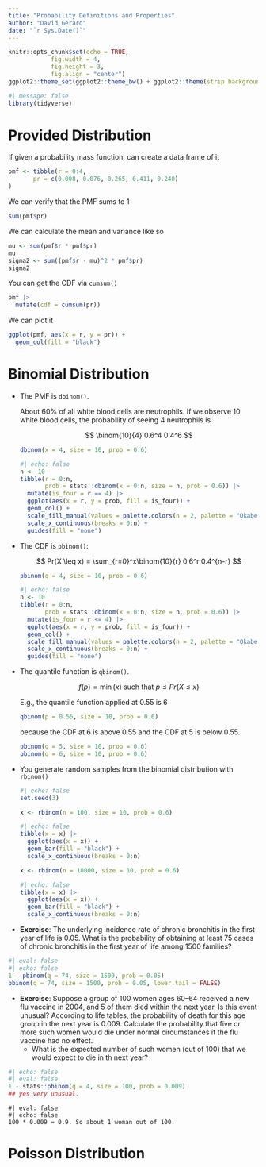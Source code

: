 ```yaml
---
title: "Probability Definitions and Properties"
author: "David Gerard"
date: "`r Sys.Date()`"
---
```


```r
knitr::opts_chunk$set(echo = TRUE, 
            fig.width = 4, 
            fig.height = 3, 
            fig.align = "center")
ggplot2::theme_set(ggplot2::theme_bw() + ggplot2::theme(strip.background = ggplot2::element_rect(fill = "white")))
```

```r
#| message: false
library(tidyverse)
```


# Provided Distribution

If given a probability mass function, can create a data frame of it
```r
pmf <- tibble(r = 0:4,
       pr = c(0.008, 0.076, 0.265, 0.411, 0.240)
)
```

We can verify that the PMF sums to 1
```r
sum(pmf$pr)
```

We can calculate the mean and variance like so
```r
mu <- sum(pmf$r * pmf$pr)
mu
sigma2 <- sum((pmf$r - mu)^2 * pmf$pr)
sigma2
```

You can get the CDF via `cumsum()`
```r
pmf |>
  mutate(cdf = cumsum(pr))
```


We can plot it
```r
ggplot(pmf, aes(x = r, y = pr)) +
  geom_col(fill = "black")
```


# Binomial Distribution

- The PMF is `dbinom()`. 

  About 60% of all white blood cells are neutrophils. If we observe 10 white blood cells, the probability of seeing 4 neutrophils is
  
  $$
  \binom{10}{4} 0.6^4 0.4^6
  $$
  
  ```r
  dbinom(x = 4, size = 10, prob = 0.6)
  ```
  
  ```r
  #| echo: false
  n <- 10
  tibble(r = 0:n,
         prob = stats::dbinom(x = 0:n, size = n, prob = 0.6)) |>
    mutate(is_four = r == 4) |>
    ggplot(aes(x = r, y = prob, fill = is_four)) +
    geom_col() +
    scale_fill_manual(values = palette.colors(n = 2, palette = "Okabe-Ito")) +
    scale_x_continuous(breaks = 0:n) +
    guides(fill = "none")
  ```

- The CDF is `pbinom()`:

  $$
  Pr(X \leq x) = \sum_{r=0}^x\binom{10}{r} 0.6^r 0.4^{n-r}
  $$
  ```r
  pbinom(q = 4, size = 10, prob = 0.6)
  ```
  
  ```r
  #| echo: false
  n <- 10
  tibble(r = 0:n,
         prob = stats::dbinom(x = 0:n, size = n, prob = 0.6)) |>
    mutate(is_four = r <= 4) |>
    ggplot(aes(x = r, y = prob, fill = is_four)) +
    geom_col() +
    scale_fill_manual(values = palette.colors(n = 2, palette = "Okabe-Ito")) +
    scale_x_continuous(breaks = 0:n) +
    guides(fill = "none")
  ```

- The quantile function is `qbinom()`.

  $$
  f(p) = \min(x) \text{ such that } p \leq Pr(X \leq x)
  $$
  
  E.g., the quantile function applied at 0.55 is 6
  ```r
  qbinom(p = 0.55, size = 10, prob = 0.6)
  ```
  because the CDF at 6 is above 0.55 and the CDF at 5 is below 0.55.
  ```r
  pbinom(q = 5, size = 10, prob = 0.6)
  pbinom(q = 6, size = 10, prob = 0.6)
  ```

- You generate random samples from the binomial distribution with `rbinom()`

  ```r
  #| echo: false
  set.seed(3)
  ```


  ```r
  x <- rbinom(n = 100, size = 10, prob = 0.6)
  ```
  
  ```r
  #| echo: false
  tibble(x = x) |>
    ggplot(aes(x = x)) +
    geom_bar(fill = "black") +
    scale_x_continuous(breaks = 0:n) 
  ```

  ```r
  x <- rbinom(n = 10000, size = 10, prob = 0.6)
  ```
  
  ```r
  #| echo: false
  tibble(x = x) |>
    ggplot(aes(x = x)) +
    geom_bar(fill = "black") +
    scale_x_continuous(breaks = 0:n) 
  ```

- **Exercise**: The underlying incidence rate of chronic bronchitis in the first year of life is 0.05. What is the probability of obtaining at least 75 cases of chronic bronchitis in the first year of life among 1500 families?

```r
#| eval: false
#| echo: false
1 - pbinom(q = 74, size = 1500, prob = 0.05)
pbinom(q = 74, size = 1500, prob = 0.05, lower.tail = FALSE)
```

- **Exercise**: Suppose a group of 100 women ages 60--64 received a new flu vaccine in 2004, and 5 of them died within the next year. Is this event unusual? According to life tables, the probability of death for this age group in the next year is 0.009. Calculate the probability that five or more such women would die under normal circumstances if the flu vaccine had no effect.
  - What is the expected number of such women (out of 100) that we would expect to die in th next year?

```r
#| echo: false
#| eval: false
1 - stats::pbinom(q = 4, size = 100, prob = 0.009)
## yes very unusual.
```
  
```block
#| eval: false
#| echo: false
100 * 0.009 = 0.9. So about 1 woman out of 100.
```
  

# Poisson Distribution
